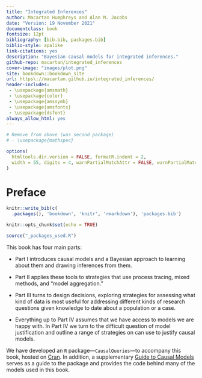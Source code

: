 ```yaml
--- 
title: "Integrated Inferences"
author: Macartan Humphreys and Alan M. Jacobs
date: "Version: 19 November 2021"
documentclass: book
fontsize: 12pt
bibliography: [bib.bib, packages.bib]
biblio-style: apalike
link-citations: yes
description: "Bayesian causal models for integrated inferences."
github-repo: macartan/integrated_inferences
cover-image: "images/plot.png"
site: bookdown::bookdown_site
url: https\://macartan.github.io/integrated_inferences/
header-includes:
 - \usepackage{amsmath}
 - \usepackage{color}
 - \usepackage{amssymb} 
 - \usepackage{amsfonts} 
 - \usepackage{dsfont}
always_allow_html: yes
---
```


```r

# Remove from above (was second package)
# - \usepackage{mathspec}

options(
  htmltools.dir.version = FALSE, formatR.indent = 2,
  width = 55, digits = 4, warnPartialMatchAttr = FALSE, warnPartialMatchDollar = FALSE
)
```

# Preface {-}

```r
knitr::write_bib(c(
  .packages(), 'bookdown', 'knitr', 'rmarkdown'), 'packages.bib')

```

```r
knitr::opts_chunk$set(echo = TRUE)

source("_packages_used.R")
```

This book has four main parts:

* Part I introduces causal models and a Bayesian approach to learning about them and drawing inferences from them.

* Part II applies these tools to strategies that use  process tracing, mixed methods, and "model aggregation."

* Part III turns to design decisions, exploring strategies for assessing what kind of data is most useful for addressing different kinds of research questions given knowledge to date about a population or a case.

* Everything up to Part IV assumes that we have access to models we are happy with. In Part IV we turn to the difficult question of model justification and outline a range of strategies on can use to justify causal models. 

We have developed an `R` package---`CausalQueries`---to accompany this book, hosted on [Cran](https://cran.r-project.org/web/packages/CausalQueries/index.html). In addition, a supplementary [Guide to Causal Models](https://macartan.github.io/causalmodels/) serves as a guide to the package and provides the code behind many of the  models used in this book. 

